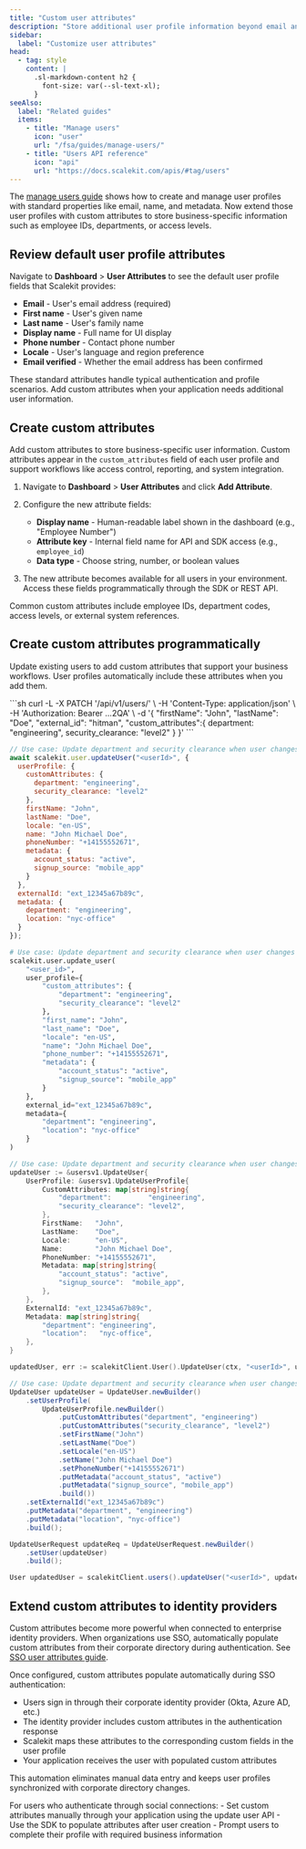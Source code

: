 ```yaml
---
title: "Custom user attributes"
description: "Store additional user profile information beyond email and name to support business workflows and system integrations."
sidebar:
  label: "Customize user attributes"
head:
  - tag: style
    content: |
      .sl-markdown-content h2 {
        font-size: var(--sl-text-xl);
      }
seeAlso:
  label: "Related guides"
  items:
    - title: "Manage users"
      icon: "user"
      url: "/fsa/guides/manage-users/"
    - title: "Users API reference"
      icon: "api"
      url: "https://docs.scalekit.com/apis/#tag/users"
---
```



The [manage users guide](/fsa/guides/manage-users/) shows how to create and manage user profiles with standard properties like email, name, and metadata. Now extend those user profiles with custom attributes to store business-specific information such as employee IDs, departments, or access levels.

## Review default user profile attributes

Navigate to **Dashboard** > **User Attributes** to see the default user profile fields that Scalekit provides:

- **Email** - User's email address (required)
- **First name** - User's given name
- **Last name** - User's family name
- **Display name** - Full name for UI display
- **Phone number** - Contact phone number
- **Locale** - User's language and region preference
- **Email verified** - Whether the email address has been confirmed

These standard attributes handle typical authentication and profile scenarios. Add custom attributes when your application needs additional user information.

## Create custom attributes

Add custom attributes to store business-specific user information. Custom attributes appear in the `custom_attributes` field of each user profile and support workflows like access control, reporting, and system integration.

<Steps>

1. Navigate to **Dashboard** > **User Attributes** and click **Add Attribute**.

2. Configure the new attribute fields:
   - **Display name** - Human-readable label shown in the dashboard (e.g., "Employee Number")
   - **Attribute key** - Internal field name for API and SDK access (e.g., `employee_id`)
   - **Data type** - Choose string, number, or boolean values

3. The new attribute becomes available for all users in your environment. Access these fields programmatically through the SDK or REST API.

</Steps>

Common custom attributes include employee IDs, department codes, access levels, or external system references.

## Create custom attributes programmatically <Badge text="API" variant="tip" />
Update existing users to add custom attributes that support your business workflows. User profiles automatically include these attributes when you add them.

<Tabs syncKey="tech-stack">
<TabItem value="cURL" label="cURL">
```sh
curl -L -X PATCH '<SCALEKIT_ENVIRONMENT_URL>/api/v1/users/<USER_ID>' \
-H 'Content-Type: application/json' \
-H 'Authorization: Bearer ...2QA' \
-d '{
  "firstName": "John",
  "lastName": "Doe",
  "external_id": "hitman",
  "custom_attributes":{
     department: "engineering",
     security_clearance: "level2"
  }
}'
```
</TabItem>

<TabItem value="node" label="Node.js">

```javascript title="Update user profile with custom attributes" wrap
// Use case: Update department and security clearance when user changes roles
await scalekit.user.updateUser("<userId>", {
  userProfile: {
    customAttributes: {
      department: "engineering",
      security_clearance: "level2"
    },
    firstName: "John",
    lastName: "Doe",
    locale: "en-US",
    name: "John Michael Doe",
    phoneNumber: "+14155552671",
    metadata: {
      account_status: "active",
      signup_source: "mobile_app"
    }
  },
  externalId: "ext_12345a67b89c",
  metadata: {
    department: "engineering",
    location: "nyc-office"
  }
});
```

</TabItem>
<TabItem value="python" label="Python">

```python title="Update user profile with custom attributes" wrap
# Use case: Update department and security clearance when user changes roles
scalekit.user.update_user(
    "<user_id>",
    user_profile={
        "custom_attributes": {
            "department": "engineering",
            "security_clearance": "level2"
        },
        "first_name": "John",
        "last_name": "Doe",
        "locale": "en-US",
        "name": "John Michael Doe",
        "phone_number": "+14155552671",
        "metadata": {
            "account_status": "active",
            "signup_source": "mobile_app"
        }
    },
    external_id="ext_12345a67b89c",
    metadata={
        "department": "engineering",
        "location": "nyc-office"
    }
)
```

</TabItem>
<TabItem value="go" label="Go">

```go title="Update user profile with custom attributes" wrap
// Use case: Update department and security clearance when user changes roles
updateUser := &usersv1.UpdateUser{
    UserProfile: &usersv1.UpdateUserProfile{
        CustomAttributes: map[string]string{
            "department":         "engineering",
            "security_clearance": "level2",
        },
        FirstName:   "John",
        LastName:    "Doe",
        Locale:      "en-US",
        Name:        "John Michael Doe",
        PhoneNumber: "+14155552671",
        Metadata: map[string]string{
            "account_status": "active",
            "signup_source":  "mobile_app",
        },
    },
    ExternalId: "ext_12345a67b89c",
    Metadata: map[string]string{
        "department": "engineering",
        "location":   "nyc-office",
    },
}

updatedUser, err := scalekitClient.User().UpdateUser(ctx, "<userId>", updateUser)
```

</TabItem>
<TabItem value="java" label="Java">

```java title="Update user profile with custom attributes" wrap
// Use case: Update department and security clearance when user changes roles
UpdateUser updateUser = UpdateUser.newBuilder()
    .setUserProfile(
        UpdateUserProfile.newBuilder()
            .putCustomAttributes("department", "engineering")
            .putCustomAttributes("security_clearance", "level2")
            .setFirstName("John")
            .setLastName("Doe")
            .setLocale("en-US")
            .setName("John Michael Doe")
            .setPhoneNumber("+14155552671")
            .putMetadata("account_status", "active")
            .putMetadata("signup_source", "mobile_app")
            .build())
    .setExternalId("ext_12345a67b89c")
    .putMetadata("department", "engineering")
    .putMetadata("location", "nyc-office")
    .build();

UpdateUserRequest updateReq = UpdateUserRequest.newBuilder()
    .setUser(updateUser)
    .build();

User updatedUser = scalekitClient.users().updateUser("<userId>", updateReq);
```

</TabItem>
</Tabs>

## Extend custom attributes to identity providers

Custom attributes become more powerful when connected to enterprise identity providers. When organizations use SSO, automatically populate custom attributes from their corporate directory during authentication. See [SSO user attributes guide](/sso/guides/sso-user-attributes/).

Once configured, custom attributes populate automatically during SSO authentication:

- Users sign in through their corporate identity provider (Okta, Azure AD, etc.)
- The identity provider includes custom attributes in the authentication response
- Scalekit maps these attributes to the corresponding custom fields in the user profile
- Your application receives the user with populated custom attributes

This automation eliminates manual data entry and keeps user profiles synchronized with corporate directory changes.

<Aside type="note" title="Social provider do not map custom attributes">
For users who authenticate through social connections:
- Set custom attributes manually through your application using the update user API
- Use the SDK to populate attributes after user creation
- Prompt users to complete their profile with required business information
</Aside>
